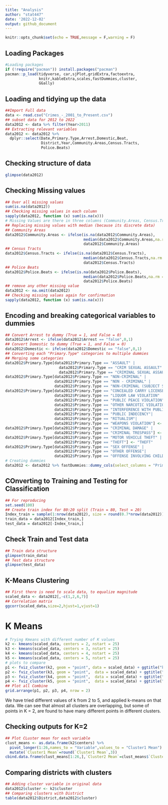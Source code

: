 ```yaml
---
title: "Analysis"
author: "stat447"
date: '2022-12-02'
output: github_document
---
```


```r
knitr::opts_chunk$set(echo = TRUE,message = F,warning = F)
```

## Loading Packages

```r
#Loading packages
if (!require("pacman")) install.packages("pacman")
pacman::p_load(tidyverse, car,sjPlot,gridExtra,factoextra,
               knitr,kableExtra,scales,fastDummies,cluster,
               GGally)
```

## Loading and tidying up the data

```r
##Import Full data
data <- read.csv("Crimes_-_2001_to_Present.csv")
## subset data for 2012 to 2022
data2012 <- data %>% filter(Year>2011)
## Extracting relevant variables
data2012 <- data2012 %>% 
  dplyr::select(Date,Primary.Type,Arrest,Domestic,Beat,
                District,Year,Community.Areas,Census.Tracts,
                Police.Beats)
```

## Checking structure of data

```r
glimpse(data2012)
```

## Checking Missing values

```r
## Over all missing values
sum(is.na(data2012))
## Checking missing values in each column
sapply(data2012, function (x) sum(is.na(x)))
# Missing Values are there in three columns (Community.Areas, Census.Tracts, Police.Beats)
## Replacing missing values with median (because its discrete data)
## Community Areas
data2012$Community.Areas <- ifelse(is.na(data2012$Community.Areas),
                                   median(data2012$Community.Areas,na.rm = T),
                                   data2012$Community.Areas)
## Census Tracts
data2012$Census.Tracts <- ifelse(is.na(data2012$Census.Tracts),
                                   median(data2012$Census.Tracts,na.rm = T),
                                   data2012$Census.Tracts)
## Police Beats
data2012$Police.Beats <- ifelse(is.na(data2012$Police.Beats),
                                   median(data2012$Police.Beats,na.rm = T),
                                   data2012$Police.Beats)
## remove any other missing value
data2012 <- na.omit(data2012)
## Checking missing values again for confirmation
sapply(data2012, function (x) sum(is.na(x)))
```

## Encoding and breaking categorical variables to dummies

```r
## Convert Arrest to dummy (True = 1, and False = 0)
data2012$Arrest <- ifelse(data2012$Arrest == "false",0,1)
## Convert Domestic to dummy (True = 1, and False = 0)
data2012$Domestic <- ifelse(data2012$Domestic == "false",0,1)
## Converting each "Primary.Type" categories to multiple dummies
## Merging some categories
data2012$Primary.Type[data2012$Primary.Type == "ASSAULT" |
                        data2012$Primary.Type == "CRIM SEXUAL ASSAULT" |
                        data2012$Primary.Type == "CRIMINAL SEXUAL ASSAULT"] <- "ASSAULT"
data2012$Primary.Type[data2012$Primary.Type == "NON-CRIMINAL" |
                      data2012$Primary.Type == "NON - CRIMINAL" |
                      data2012$Primary.Type == "NON-CRIMINAL (SUBJECT SPECIFIED)"] <- "NON_CRIMINAL"
data2012$Primary.Type[data2012$Primary.Type == "CONCEALED CARRY LICENSE VIOLATION" |
                      data2012$Primary.Type == "LIQUOR LAW VIOLATION" |
                      data2012$Primary.Type == "PUBLIC PEACE VIOLATION"|
                      data2012$Primary.Type == "OTHER NARCOTIC VIOLATION"|
                      data2012$Primary.Type == "INTERFERENCE WITH PUBLIC OFFICER"|
                      data2012$Primary.Type == "PUBLIC INDECENCY"|
                      data2012$Primary.Type == "RITUALISM"|
                      data2012$Primary.Type == "WEAPONS VIOLATION"] <- "VIOLATION"
data2012$Primary.Type[data2012$Primary.Type == "CRIMINAL DAMAGE" |
                      data2012$Primary.Type == "CRIMINAL TRESPASS"] <- "CRIMINAL"
data2012$Primary.Type[data2012$Primary.Type == "MOTOR VEHICLE THEFT" |
                      data2012$Primary.Type == "THEFT"] <- "THEFT"
data2012$Primary.Type[data2012$Primary.Type == "SEX OFFENSE" |
                      data2012$Primary.Type == "OTHER OFFENSE"|
                      data2012$Primary.Type == "OFFENSE INVOLVING CHILDREN" ] <- "OFFENSE"
# Creating dummies
data2012 <- data2012 %>% fastDummies::dummy_cols(select_columns = "Primary.Type")

```

## COnverting to Training and Testing for Classification

```r
## For reproducing
set.seed(100)
## Create train index for 80:20 split (Train = 80, Test = 20)
Index_train = sample(1:nrow(data2012), size = round(0.7*nrow(data2012)), replace=FALSE)
train_data = data2012[Index_train,]
test_data = data2012[-Index_train,]
```

## Check Train and Test data

```r
## Train data structure
glimpse(train_data)
## Test data structure
glimpse(test_data)
```

## K-Means Clustering

```r
## First there is need to scale data, to equalize magnitude
scaled_data <- data2012[,-c(1,2,6,7)]
## Correlation matrix
ggcorr(scaled_data,size=2,hjust=1,vjust=1)
```

# K Means 

```r
# Trying Kmeans with different number of K values
k2 <- kmeans(scaled_data, centers = 2, nstart = 25)
k3 <- kmeans(scaled_data, centers = 3, nstart = 25)
k4 <- kmeans(scaled_data, centers = 4, nstart = 25)
k5 <- kmeans(scaled_data, centers = 5, nstart = 25)
# plots to compare
p1 <- fviz_cluster(k2, geom = "point", data = scaled_data) + ggtitle("k = 2")
p2 <- fviz_cluster(k3, geom = "point",  data = scaled_data) + ggtitle("k = 3")
p3 <- fviz_cluster(k4, geom = "point",  data = scaled_data) + ggtitle("k = 4")
p4 <- fviz_cluster(k5, geom = "point",  data = scaled_data) + ggtitle("k = 5")
## Plot all Combine
grid.arrange(p1, p2, p3, p4, nrow = 2)
```

We have tried different values of k from 2 to 5, and applied k-means on that data. We can see that almost all clusters are overlapping, but some of points in K = 2, are found to have many different points in different clusters.

## Checking outputs for K=2

```r
## Plot CLuster mean for each variable
clust_means <- as.data.frame(k2$centers) %>%
  pivot_longer(1:26,names_to = "Variable",values_to = "Cluster1 Mean") %>%
  mutate(`Cluster1 Mean`=round(`Cluster1 Mean`,3))
cbind.data.frame(clust_means[1:26,],`Cluster2 Mean`=clust_means$`Cluster1 Mean`[27:52])
```

## Comparing districts with clusters

```r
## Adding cluster variable in original data
data2012$cluster <- k2$cluster
## Comparing clusters with District
table(data2012$District,data2012$cluster)
```

